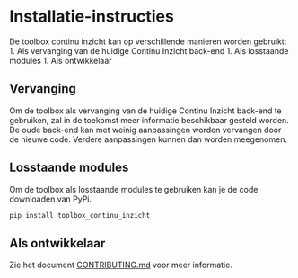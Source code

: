 # Installatie-instructies

De toolbox continu inzicht kan op verschillende manieren worden gebruikt:
1. Als vervanging van de huidige Continu Inzicht back-end
1. Als losstaande modules
1. Als ontwikkelaar

## Vervanging

Om de toolbox als vervanging van de huidige Continu Inzicht back-end te gebruiken, zal in de toekomst meer informatie beschikbaar gesteld worden.
De oude back-end kan met weinig aanpassingen worden vervangen door de nieuwe code. Verdere aanpassingen kunnen dan worden meegenomen. 

## Losstaande modules

Om de toolbox als losstaande modules te gebruiken kan je de code downloaden van PyPi. 

```python
pip install toolbox_continu_inzicht
```

## Als ontwikkelaar

Zie het document [CONTRIBUTING.md](https://github.com/continu-inzicht/toolbox-continu-inzicht) voor meer informatie. 
